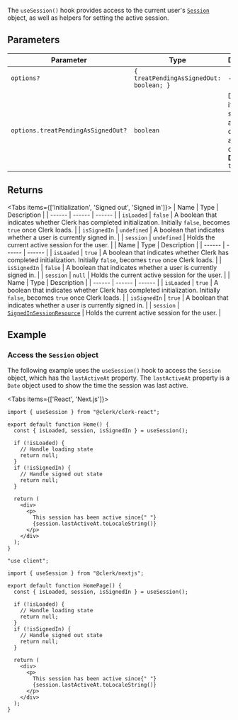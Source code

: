 The `useSession()` hook provides access to the current user's [`Session`](/docs/references/javascript/session) object, as well as helpers for setting the active session.

## Parameters

| Parameter                          | Type                                                 | Description                                                                           |
| ---------------------------------- | ---------------------------------------------------- | ------------------------------------------------------------------------------------- |
| `options?`                         | <code>\{ treatPendingAsSignedOut: boolean; \}</code> | -                                                                                     |
| `options.treatPendingAsSignedOut?` | `boolean`                                            | Determines if pending sessions are considered as signed-out state. **Default** `true` |

## Returns

<Tabs items={['Initialization', 'Signed out', 'Signed in']}>
<Tab>
| Name | Type | Description |
| ------ | ------ | ------ |
| `isLoaded` | `false` | A boolean that indicates whether Clerk has completed initialization. Initially `false`, becomes `true` once Clerk loads. |
| `isSignedIn` | `undefined` | A boolean that indicates whether a user is currently signed in. |
| `session` | `undefined` | Holds the current active session for the user. |
</Tab>
<Tab>
| Name | Type | Description |
| ------ | ------ | ------ |
| `isLoaded` | `true` | A boolean that indicates whether Clerk has completed initialization. Initially `false`, becomes `true` once Clerk loads. |
| `isSignedIn` | `false` | A boolean that indicates whether a user is currently signed in. |
| `session` | `null` | Holds the current active session for the user. |
</Tab>
<Tab>
| Name | Type | Description |
| ------ | ------ | ------ |
| `isLoaded` | `true` | A boolean that indicates whether Clerk has completed initialization. Initially `false`, becomes `true` once Clerk loads. |
| `isSignedIn` | `true` | A boolean that indicates whether a user is currently signed in. |
| `session` | [`SignedInSessionResource`](/docs/references/javascript/session) | Holds the current active session for the user. |
</Tab>
</Tabs>

## Example

### Access the `Session` object

The following example uses the `useSession()` hook to access the `Session` object, which has the `lastActiveAt` property. The `lastActiveAt` property is a `Date` object used to show the time the session was last active.

<Tabs items={['React', 'Next.js']}>
<Tab>

```tsx {{ filename: 'src/Home.tsx' }}
import { useSession } from "@clerk/clerk-react";

export default function Home() {
  const { isLoaded, session, isSignedIn } = useSession();

  if (!isLoaded) {
    // Handle loading state
    return null;
  }
  if (!isSignedIn) {
    // Handle signed out state
    return null;
  }

  return (
    <div>
      <p>
        This session has been active since{" "}
        {session.lastActiveAt.toLocaleString()}
      </p>
    </div>
  );
}
```

</Tab>
<Tab>

```tsx {{ filename: 'app/page.tsx' }}
"use client";

import { useSession } from "@clerk/nextjs";

export default function HomePage() {
  const { isLoaded, session, isSignedIn } = useSession();

  if (!isLoaded) {
    // Handle loading state
    return null;
  }
  if (!isSignedIn) {
    // Handle signed out state
    return null;
  }

  return (
    <div>
      <p>
        This session has been active since{" "}
        {session.lastActiveAt.toLocaleString()}
      </p>
    </div>
  );
}
```

</Tab>
</Tabs>
